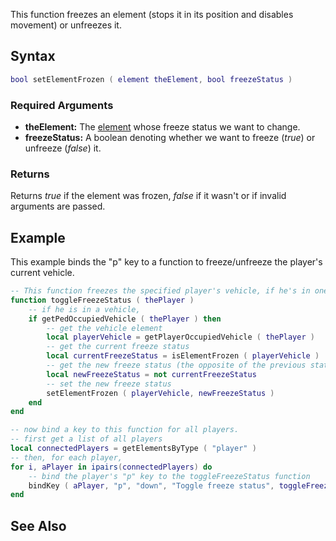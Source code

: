 
{{Server client function}}
This function freezes an element (stops it in its position and disables movement) or unfreezes it.

==Syntax==
<syntaxhighlight lang="lua">
bool setElementFrozen ( element theElement, bool freezeStatus )
</syntaxhighlight> 
{{OOP||[[/element.md|element]]:setFrozen|frozen}}

===Required Arguments=== 
*'''theElement:''' The [[/element.md|element]] whose freeze status we want to change.
*'''freezeStatus:''' A boolean denoting whether we want to freeze (''true'') or unfreeze (''false'') it.

===Returns===
Returns ''true'' if the element was frozen, ''false'' if it wasn't or if invalid arguments are passed.

==Example==
<section name="Serverside example" class="server" show="true">
This example binds the "p" key to a function to freeze/unfreeze the player's current vehicle.
<syntaxhighlight lang="lua">
-- This function freezes the specified player's vehicle, if he's in one
function toggleFreezeStatus ( thePlayer )
	-- if he is in a vehicle,
	if getPedOccupiedVehicle ( thePlayer ) then
		-- get the vehicle element
		local playerVehicle = getPlayerOccupiedVehicle ( thePlayer )
		-- get the current freeze status
		local currentFreezeStatus = isElementFrozen ( playerVehicle )
		-- get the new freeze status (the opposite of the previous state)
		local newFreezeStatus = not currentFreezeStatus
		-- set the new freeze status
		setElementFrozen ( playerVehicle, newFreezeStatus )
	end
end

-- now bind a key to this function for all players.
-- first get a list of all players
local connectedPlayers = getElementsByType ( "player" )
-- then, for each player,
for i, aPlayer in ipairs(connectedPlayers) do
	-- bind the player's "p" key to the toggleFreezeStatus function
	bindKey ( aPlayer, "p", "down", "Toggle freeze status", toggleFreezeStatus )
end
</syntaxhighlight>
</section>

==See Also==
{{Element_functions}}